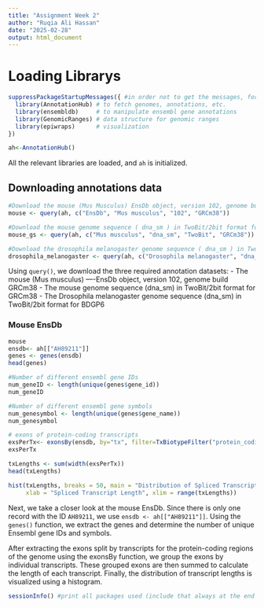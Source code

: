 ---
title: "Assignment Week 2"
author: "Ruqia Ali Hassan"
date: "2025-02-28"
output: html_document
---

# Loading Librarys


```{r Loading librarys an initilizing an AnnotationHub object , message=FALSE, warning=FALSE}
suppressPackageStartupMessages({ #in order not to get the messages, for cleaner markdown
  library(AnnotationHub) # to fetch genomes, annotations, etc.
  library(ensembldb)     # to manipulate ensembl gene annotations
  library(GenomicRanges) # data structure for genomic ranges 
  library(epiwraps)      # visualization
})

ah<-AnnotationHub()
```

All the relevant libraries are loaded, and `ah` is initialized.

## Downloading annotations data

```{r Downloading annotations data}
#Download the mouse (Mus Musculus) EnsDb object, version 102, genome build GRCm38
mouse <- query(ah, c("EnsDb", "Mus musculus", "102", "GRCm38"))

#Download the mouse genome sequence ( dna_sm ) in TwoBit/2bit format for GRCm38
mouse_gs <- query(ah, c("Mus musculus", "dna_sm", "TwoBit", "GRCm38"))

#Download the drosophila melanogaster genome sequence ( dna_sm ) in TwoBit/2bit format for BDGP6
drosophila_melanogaster <- query(ah, c("Drosophila melanogaster", "dna_sm", "TwoBit", "BDGP6"))
```

Using `query()`, we download the three required annotation datasets: - The mouse (Mus musculus) —-EnsDb object, version 102, genome build GRCm38 - The mouse genome sequence (dna_sm) in TwoBit/2bit format for GRCm38 - The Drosophila melanogaster genome sequence (dna_sm) in TwoBit/2bit format for BDGP6

### Mouse EnsDb

```{r }
mouse
ensdb<- ah[["AH89211"]]
genes <- genes(ensdb)
head(genes)

#Number of different ensembl gene IDs
num_geneID <- length(unique(genes$gene_id))
num_geneID

#Number of different ensembl gene symbols
num_genesymbol <- length(unique(genes$gene_name))
num_genesymbol
```

```{r Plotting the distribution of the (spliced) length of protein-coding transcripts}

# exons of protein-coding transcripts
exsPerTx<- exonsBy(ensdb, by="tx", filter=TxBiotypeFilter("protein_coding"))
exsPerTx

txLengths <- sum(width(exsPerTx))
head(txLengths)

hist(txLengths, breaks = 50, main = "Distribution of Spliced Transcript Lengths",
     xlab = "Spliced Transcript Length", xlim = range(txLengths))

```

Next, we take a closer look at the mouse EnsDb. Since there is only one record with the ID `AH89211`, we use `ensdb <- ah[["AH89211"]]`. Using the `genes()` function, we extract the genes and determine the number of unique Ensembl gene IDs and symbols.

After extracting the exons split by transcripts for the protein-coding regions of the genome using the exonsBy function, we group the exons by individual transcripts. These grouped exons are then summed to calculate the length of each transcript. Finally, the distribution of transcript lengths is visualized using a histogram.

```{r Session Info}
sessionInfo() #print all packages used (include that always at the end of the markdown so others can see if any packages are missing in order to reproduce your code)

```
